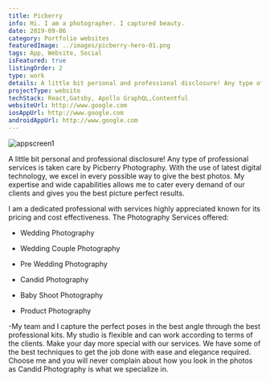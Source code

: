 ```yaml
---
title: Picberry
info: Hi. I am a photographer. I captured beauty.
date: 2019-09-06
category: Portfolio websites
featuredImage: ../images/picberry-hero-01.png
tags: App, Website, Social
isFeatured: true
listingOrder: 2
type: work
details: A little bit personal and professional disclosure! Any type of professional services is taken care by Picberry photography. With the use of latest digital technology, we excel in every possible way to give the best photos. My expertise and wide capabilities allow me to cater every demand of our clients and gives you the best picture-perfect results.
projectType: website
techStack: React,Gatsby, Apollo GraphQL,Contentful
websiteUrl: http://www.google.com
iosAppUrl: http://www.google.com
androidAppUrl: http://www.google.com
---
```


![appscreen1](../images/picberry-hero-01.png)

A little bit personal and professional disclosure!
Any type of professional services is taken care by Picberry Photography. With the use of latest digital technology, we excel in every possible way to give the best photos. My expertise and wide capabilities allows me to cater every demand of our clients and gives you the best picture perfect results.

I am a dedicated professional with services highly appreciated known for its pricing and cost effectiveness. The Photography Services offered:

- Wedding Photography

- Wedding Couple Photography

- Pre Wedding Photography

- Candid Photography

- Baby Shoot Photography

- Product Photography

-My team and I capture the perfect poses in the best angle through the best professional kits. My studio is flexible and can work according to terms of the clients. Make your day more special with our services. We have some of the best techniques to get the job done with ease and elegance required. Choose me and you will never complain about how you look in the photos as Candid Photography is what we specialize in.
